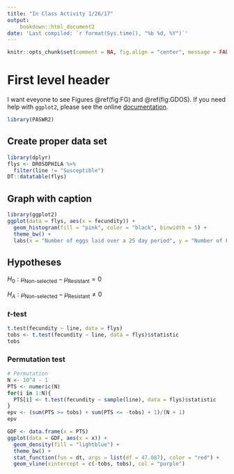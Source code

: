 ```yaml
---
title: "In Class Activity 1/26/17"
output: 
    bookdown::html_document2
date: 'Last compiled: `r format(Sys.time(), "%b %d, %Y")`'
---
```


```r
knitr::opts_chunk$set(comment = NA, fig.align = "center", message = FALSE, warning = FALSE)
```

# First level header {-}

I want eveyone to see Figures \@ref(fig:FG) and \@ref(fig:GDOS).  If you need help with `ggplot2`, please see the online [documentation](http://docs.ggplot2.org/current/). 

```r
library(PASWR2)
```

## Create proper data set {-}

```r
library(dplyr)
flys <- DROSOPHILA %>%
  filter(line != "Susceptible")
DT::datatable(flys)
```

## Graph with caption {-}

```r
library(ggplot2)
ggplot(data = flys, aes(x = fecundity)) +
  geom_histogram(fill = "pink", color = "black", binwidth = 5) +
  theme_bw() + 
  labs(x = "Number of eggs laid over a 25 day period", y = "Number of Flys")
```


## Hypotheses {-}

$H_0: \mu_{\text{Non-selected}} - \mu_{\text{Resistant}} = 0$

$H_A: \mu_{\text{Non-selected}} - \mu_{\text{Resistant}} \ne 0$

### *t*-test {-}

```r
t.test(fecundity ~ line, data = flys)
tobs <- t.test(fecundity ~ line, data = flys)$statistic
tobs
```

### Permutation test {-}

```r
# Permutation
N <- 10^4 - 1
PTS <- numeric(N)
for(i in 1:N){
  PTS[i] <- t.test(fecundity ~ sample(line), data = flys)$statistic
}
epv <- (sum(PTS >= tobs) + sum(PTS <= -tobs) + 1)/(N + 1)
epv
```


```r
GDF <- data.frame(x = PTS)
ggplot(data = GDF, aes(x = x)) + 
  geom_density(fill = "lightblue") + 
  theme_bw() + 
  stat_function(fun = dt, args = list(df = 47.087), color = "red") + 
  geom_vline(xintercept = c(-tobs, tobs), col = "purple")
```
